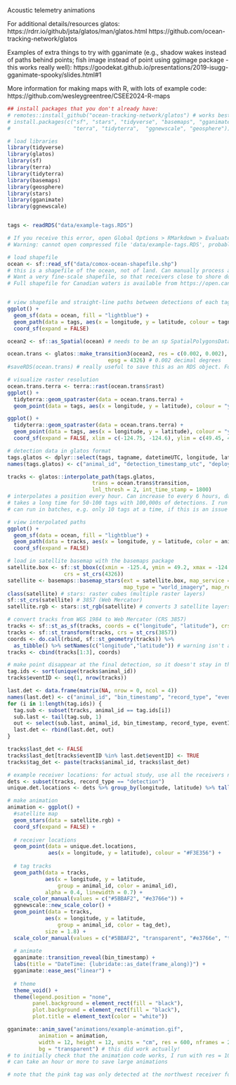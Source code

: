Acoustic telemetry animations

For additional details/resources
glatos: 
https://rdrr.io/github/jsta/glatos/man/glatos.html
https://github.com/ocean-tracking-network/glatos

Examples of extra things to try with gganimate (e.g., shadow wakes instead of paths behind points; fish image instead of point using ggimage package - this works really well):
https://goodekat.github.io/presentations/2019-isugg-gganimate-spooky/slides.html#1

More information for making maps with R, with lots of example code:
https://github.com/wesleygreentree/CSEE2024-R-maps

```r
## install packages that you don't already have:
# remotes::install_github("ocean-tracking-network/glatos") # works best if installed from OTN GitHub
# install.packages(c("sf", "stars", "tidyverse", "basemaps", "gganimate",
#                    "terra", "tidyterra",  "ggnewscale", "geosphere"))

# load libraries
library(tidyverse)
library(glatos) 
library(sf)
library(terra)
library(tidyterra)
library(basemaps)
library(geosphere)
library(stars)
library(gganimate)
library(ggnewscale)


tags <- readRDS("data/example-tags.RDS") 

# If you receive this error, open Global Options > RMarkdown > Evaluate chunks in directory: select Project
# Warning: cannot open compressed file 'data/example-tags.RDS', probable reason 'No such file or directory'Error in gzfile(file, "rb") : cannot open the connection
```

```r

# load shapefile
ocean <- sf::read_sf("data/comox-ocean-shapefile.shp") 
# this is a shapefile of the ocean, not of land. Can manually process a shapefile of land and invert it to be a shapefile of the ocean.
# Want a very fine-scale shapefile, so that receivers close to shore don't end up on land
# Full shapefile for Canadian waters is available from https://open.canada.ca/data/en/dataset/6c78fb2f-d23b-45b4-b3af-cc6f6cc4fff8 (want to crop using sf::st_crop() to only BC/study area to reduce run times)


# view shapefile and straight-line paths between detections of each tag
ggplot() +
  geom_sf(data = ocean, fill = "lightblue") + 
  geom_path(data = tags, aes(x = longitude, y = latitude, colour = tagname)) +
  coord_sf(expand = FALSE)

ocean2 <- sf::as_Spatial(ocean) # needs to be an sp SpatialPolygonsDataFrame

ocean.trans <- glatos::make_transition3(ocean2, res = c(0.002, 0.002),
                                epsg = 4326) # 0.002 decimal degrees
#saveRDS(ocean.trans) # really useful to save this as an RDS object. For the larger study areas that we typically work in, it can take very long to create. The transition layer I use for the BC coast is 35 MB

# visualize raster resolution
ocean.trans.terra <- terra::rast(ocean.trans$rast) 
ggplot() +
  tidyterra::geom_spatraster(data = ocean.trans.terra) +
  geom_point(data = tags, aes(x = longitude, y = latitude), colour = "yellow")

ggplot() +
  tidyterra::geom_spatraster(data = ocean.trans.terra) +
  geom_point(data = tags, aes(x = longitude, y = latitude), colour = "yellow") + 
  coord_sf(expand = FALSE, xlim = c(-124.75, -124.6), ylim = c(49.45, 49.55))
```

```r
# detection data in glatos format
tags.glatos <- dplyr::select(tags, tagname, datetimeUTC, longitude, latitude)
names(tags.glatos) <- c("animal_id", "detection_timestamp_utc", "deploy_long", "deploy_lat")

tracks <- glatos::interpolate_path(tags.glatos, 
                           trans = ocean.trans$transition, 
                           lnl_thresh = 2, int_time_stamp = 1800)
# interpolates a position every hour. Can increase to every 6 hours, day etc... but larger time gaps between interpolation points increases the chance that an interpolated point is on land
# takes a long time for 50-100 tags with 100,000s of detections. I run on the lab's 32 GB RAM desktop, can take 2 hours (may run faster in parallel). In some cases, will not run on my personal laptop (16 GB RAM).
# can run in batches, e.g. only 10 tags at a time, if this is an issue

# view interpolated paths
ggplot() +
  geom_sf(data = ocean, fill = "lightblue") + 
  geom_path(data = tracks, aes(x = longitude, y = latitude, color = animal_id)) +
  coord_sf(expand = FALSE)
```

```r
# load in satellite basemap with the basemaps package
satellite.box <- sf::st_bbox(c(xmin = -125.4, ymin = 49.2, xmax = -124.1, ymax = 49.95),
                  crs = st_crs(4326))
satellite <- basemaps::basemap_stars(ext = satellite.box, map_service = "esri",
                                     map_type = "world_imagery", map_res = 1)
class(satellite) # stars: raster cubes (multiple raster layers)
sf::st_crs(satellite) # 3857 (Web Mercator)
satellite.rgb <- stars::st_rgb(satellite) # converts 3 satellite layers (RGB) to color

# convert tracks from WGS 1984 to Web Mercator (CRS 3857)
tracks <- sf::st_as_sf(tracks, coords = c("longitude", "latitude"), crs = st_crs(4326))
tracks <- sf::st_transform(tracks, crs = st_crs(3857))
coords <- do.call(rbind, sf::st_geometry(tracks)) %>% 
  as_tibble() %>% setNames(c("longitude","latitude")) # warning isn't an issue
tracks <- cbind(tracks[1:3], coords)

# make point disappear at the final detection, so it doesn't stay in the animation
tag.ids <- sort(unique(tracks$animal_id))
tracks$eventID <- seq(1, nrow(tracks))

last.det <- data.frame(matrix(NA, nrow = 0, ncol = 4))
names(last.det) <- c("animal_id", "bin_timestamp", "record_type", "eventID")
for (i in 1:length(tag.ids)) {
  tag.sub <- subset(tracks, animal_id == tag.ids[i])
  sub.last <- tail(tag.sub, 1)
  out <- select(sub.last, animal_id, bin_timestamp, record_type, eventID)
  last.det <- rbind(last.det, out)
}

tracks$last_det <- FALSE
tracks$last_det[tracks$eventID %in% last.det$eventID] <- TRUE
tracks$tag_det <- paste(tracks$animal_id, tracks$last_det)

# example receiver locations: for actual study, use all the receivers not just those detecting tags of course
dets <- subset(tracks, record_type == "detection")
unique.det.locations <- dets %>% group_by(longitude, latitude) %>% tally() 

# make animation
animation <- ggplot() +
  #satellite map
  geom_stars(data = satellite.rgb) +
  coord_sf(expand = FALSE) +
  
  # receiver locations
  geom_point(data = unique.det.locations,
             aes(x = longitude, y = latitude), colour = "#F3E356") +
  
  # tag tracks
  geom_path(data = tracks,
            aes(x = longitude, y = latitude, 
                group = animal_id, color = animal_id),
            alpha = 0.4, linewidth = 0.7) +
  scale_color_manual(values = c("#5BBAF2", "#e3766e")) +
  ggnewscale::new_scale_color() +
  geom_point(data = tracks, 
            aes(x = longitude, y = latitude, 
                group = animal_id, color = tag_det),
            size = 1.8) +
  scale_color_manual(values = c("#5BBAF2", "transparent", "#e3766e", "transparent")) +
  
  # animate
  gganimate::transition_reveal(bin_timestamp) +
  labs(title = "DateTime: {lubridate::as_date(frame_along)}") +
  gganimate::ease_aes("linear") +
  
  # theme
  theme_void() + 
  theme(legend.position = "none",
        panel.background = element_rect(fill = "black"),
        plot.background = element_rect(fill = "black"),
        plot.title = element_text(color = "white"))

gganimate::anim_save("animations/example-animation.gif",
          animation = animation,
          width = 12, height = 12, units = "cm", res = 600, nframes = 200,
          bg = "transparent") # this did work actually!
# to initially check that the animation code works, I run with res = 100, nframes = 50 and then increase to res = 600, nframes = 200 (20 second video with 600 dpi)
# can take an hour or more to save large animations

# note that the pink tag was only detected at the northwest receiver for the last few months, so the point remains present much longer than the blue point at its last location

```